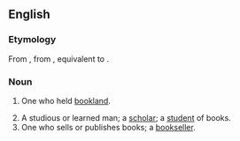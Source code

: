{{also|Bookman}}
==English==

===Etymology===
From {{etyl|enm|en}} {{m|enm|bocman}}, from {{etyl|ang|en}} {{m|ang|bōcmann||bookman, a holder of bookland}}, equivalent to {{compound|en|book|man}}.

===Noun===
{{en-noun|bookmen}}

# {{lb|en|historical|Old English law}} One who held [[bookland]].
# A studious or learned man; a [[scholar]]; a [[student]] of books.
# One who sells or publishes books; a [[bookseller]].